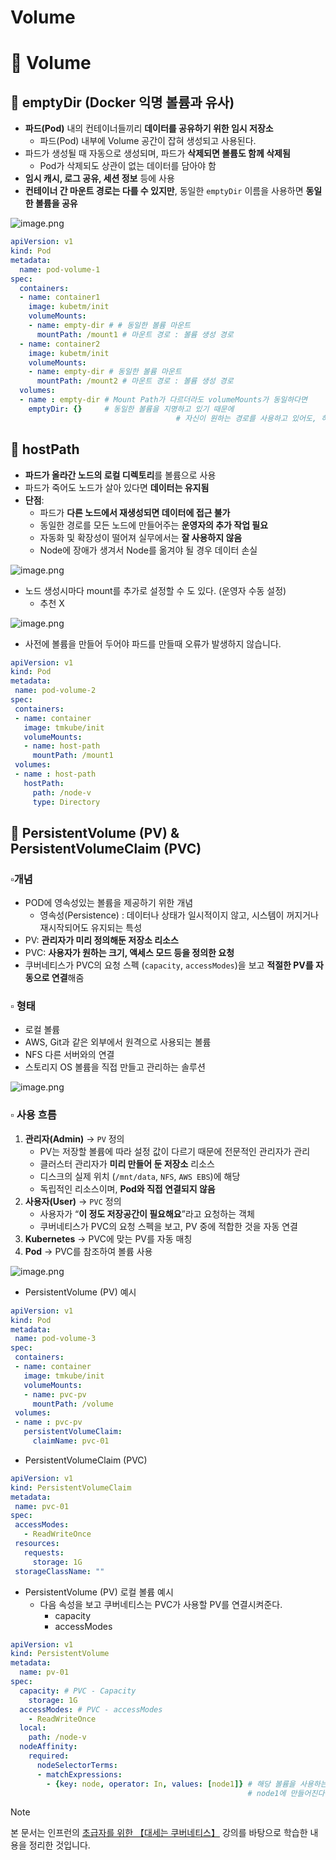 # Volume

# 🔶 Volume

## 🔹 emptyDir (Docker 익명 볼륨과 유사)

- **파드(Pod)** 내의 컨테이너들끼리 **데이터를 공유하기 위한 임시 저장소**
    - 파드(Pod) 내부에 Volume 공간이 잡혀 생성되고 사용된다.
- 파드가 생성될 때 자동으로 생성되며, 파드가 **삭제되면 볼륨도 함께 삭제됨**
    - Pod가 삭제되도 상관이 없는 데이터를 담아야 함
- **임시 캐시, 로그 공유, 세션 정보** 등에 사용
- **컨테이너 간 마운트 경로는 다를 수 있지만**, 동일한 `emptyDir` 이름을 사용하면 **동일한 볼륨을 공유**

![image.png](./image.png)

```yaml
apiVersion: v1
kind: Pod
metadata:
  name: pod-volume-1
spec:
  containers:
  - name: container1
    image: kubetm/init
    volumeMounts: 
    - name: empty-dir # # 동일한 볼륨 마운트 
      mountPath: /mount1 # 마운트 경로 : 볼륨 생성 경로
  - name: container2
    image: kubetm/init
    volumeMounts:
    - name: empty-dir # 동일한 볼륨 마운트 
      mountPath: /mount2 # 마운트 경로 : 볼륨 생성 경로 
  volumes:
  - name : empty-dir # Mount Path가 다르더라도 volumeMounts가 동일하다면
    emptyDir: {}     # 동일한 볼륨을 지명하고 있기 때문에 
								     # 자신이 원하는 경로를 사용하고 있어도, 하나의 볼륨을 Mount해서 사용
```

## 🔹 hostPath

- **파드가 올라간 노드의 로컬 디렉토리**를 볼륨으로 사용
- 파드가 죽어도 노드가 살아 있다면 **데이터는 유지됨**
- **단점**:
    - 파드가 **다른 노드에서 재생성되면 데이터에 접근 불가**
    - 동일한 경로를 모든 노드에 만들어주는 **운영자의 추가 작업 필요**
    - 자동화 및 확장성이 떨어져 실무에서는 **잘 사용하지 않음**
    - Node에 장애가 생겨서 Node를 옮겨야 될 경우  데이터 손실

![image.png](./image%201.png)

- 노드 생성시마다 mount를 추가로 설정할 수 도 있다. (운영자 수동 설정)
    - 추천 X

![image.png](./image%202.png)

- 사전에 볼륨을 만들어 두어야 파드를 만들때 오류가 발생하지 않습니다.

```yaml
apiVersion: v1
kind: Pod
metadata:
 name: pod-volume-2
spec:
 containers:
 - name: container
   image: tmkube/init
   volumeMounts:
   - name: host-path
     mountPath: /mount1
 volumes:
 - name : host-path
   hostPath:
     path: /node-v
     type: Directory
```

## 🔹 PersistentVolume (PV) & PersistentVolumeClaim (PVC)

### ▫️개념

- POD에 영속성있는 볼륨을  제공하기 위한 개념
    - 영속성(Persistence) : 데이터나 상태가 일시적이지 않고, 시스템이 꺼지거나 재시작되어도 유지되는 특성
- PV: **관리자가 미리 정의해둔 저장소 리소스**
- PVC: **사용자가 원하는 크기, 액세스 모드 등을 정의한 요청**
- 쿠버네티스가 PVC의 요청 스펙 (`capacity`, `accessModes`)을 보고 **적절한 PV를 자동으로 연결**해줌

### ▫️ 형태

- 로컬 볼륨
- AWS, Git과 같은 외부에서 원격으로 사용되는 볼륨
- NFS 다른 서버와의 연결
- 스토리지 OS 볼륨을 직접 만들고 관리하는 솔루션

![image.png](./image%203.png)

### ▫️ 사용 흐름

1. **관리자(Admin)** → `PV` 정의
    - PV는 저장할 볼륨에 따라 설정 값이 다르기 때문에 전문적인 관리자가 관리
    - 클러스터 관리자가 **미리 만들어 둔 저장소** 리소스
    - 디스크의 실제 위치 (`/mnt/data`, `NFS`, `AWS EBS`)에 해당
    - 독립적인 리소스이며, **Pod와 직접 연결되지 않음**
2. **사용자(User)** → `PVC` 정의
    - 사용자가 “**이 정도 저장공간이 필요해요**”라고 요청하는 객체
    - 쿠버네티스가 PVC의 요청 스펙을 보고, PV 중에 적합한 것을 자동 연결
3. **Kubernetes** → PVC에 맞는 PV를 자동 매칭
4. **Pod** → PVC를 참조하여 볼륨 사용

![image.png](./image%204.png)

- PersistentVolume (PV) 예시

```yaml
apiVersion: v1
kind: Pod
metadata:
 name: pod-volume-3
spec:
 containers:
 - name: container
   image: tmkube/init
   volumeMounts:
   - name: pvc-pv
     mountPath: /volume
 volumes:
 - name : pvc-pv
   persistentVolumeClaim:
     claimName: pvc-01

```

- PersistentVolumeClaim (PVC)

```yaml
apiVersion: v1
kind: PersistentVolumeClaim
metadata:
 name: pvc-01
spec:
 accessModes:
   - ReadWriteOnce
 resources:
   requests:
     storage: 1G
 storageClassName: ""
```

- PersistentVolume (PV) 로컬 볼륨 예시
    - 다음 속성을 보고 쿠버네티스는 PVC가 사용할 PV를 연결시켜준다.
        - capacity
        - accessModes

```yaml
apiVersion: v1
kind: PersistentVolume
metadata:
  name: pv-01
spec:
  capacity: # PVC - Capacity
    storage: 1G 
  accessModes: # PVC - accessModes 
    - ReadWriteOnce 
  local:
    path: /node-v
  nodeAffinity:
    required:
      nodeSelectorTerms:
      - matchExpressions:
        - {key: node, operator: In, values: [node1]} # 해당 볼륨을 사용하는 파드는 모두
                                                     # node1에 만들어진다는 의미
```

> [!NOTE]
>
> 본 문서는  인프런의 [초급자를 위한 【대세는 쿠버네티스】](https://www.inflearn.com/course/%EC%BF%A0%EB%B2%84%EB%84%A4%ED%8B%B0%EC%8A%A4-%EA%B8%B0%EC%B4%88/dashboard) 강의를 바탕으로 학습한 내용을 정리한 것입니다.